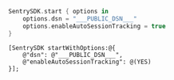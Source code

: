 ```swift
SentrySDK.start { options in
    options.dsn = "___PUBLIC_DSN___"
    options.enableAutoSessionTracking = true
}
```

```objc
[SentrySDK startWithOptions:@{
    @"dsn": @"___PUBLIC_DSN___",
    @"enableAutoSessionTracking": @(YES)
}];
```
